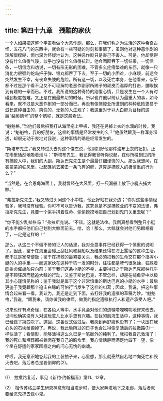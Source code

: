 ```yaml
---
---
---
```

title: 第四十九章　残酷的家伙
---






一个人如果把这整个宇宙看做个大恶作剧，那么，在我们称之为生活的这种希奇古怪、五花八门的东西中，就会有一些可疑的时刻和事情了，虽则他对这种恶作剧的理解很模糊，但也深为怀疑地认为，这种恶作剧只是害己不害人。可是，他却觉得没有什么值得气馁，似乎也没有什么值得抗辩。他会囫囵吞下一切结果，一切信条，一切信念和劝说，一切有形无形的困难，不管多么疙瘩繁难的东西，就像一只消化力很强的鸵鸟把子弹、铅丸都吞了下去。至于一切的小困难，小麻烦，前途会突然发生不幸，有丧命失肢的危险，所有这一切，以及死亡本身，在他看来，似乎都不过是那个看不见又不可理解的老恶作剧家所赐予的顽皮而温厚的打击，腰眼挨到有趣的一拳而已。不过，我所说的这种奇特的刚愎心情，只是发生在一个人有时碰到极度苦难，又正是在他最热切的时候，所以也许他以前认为最重大的事，如今看来，就不过是大恶作剧的一部分而已。再没有像捕鲸业所遭到的种种危险更易于滋长这种自由的、爽快的、无赖的人生观了；我这里对于以大白鲸为目标的这艘“裴廓德号”的整个航程，就是这般看法。

“魁魁格，”当他们最后把我打从海里拖上甲板，我还在晃掉上衣的水滴的时候，我说：“魁魁格，我的好朋友，这样的事情是经常发生的么？”他虽然跟我一样浑身湿透，却很无动于衷地对我说，这种事情的确是经常发生的。

“斯塔布先生，”我又转过头去对这个俊杰说，他刚扣好他那件油布上衣的钮扣，正在雨里恬然地吸着烟斗：“斯塔布先生，我记得我曾听你说起，在你所碰到过的所有捕鲸人中，我们的大副，斯达巴克先生是个最最仔细谨慎的人。那么我想问，在雾蒙蒙的狂风里，扯起篷帆去袭击一条飞奔的鲸，这算是捕鲸人的极慎重的行为么？”

“当然是，在合恩角海面上，我就曾经在大风里，打一只漏船上放下小艇去捕大鲸。”

“弗拉斯克先生，”我又转过头问这个小中柱，他正好站在我旁边；“你对这些事情经验多，我可没有经验。你可不可以告诉我，这究竟是不是捕鲸业的不变的法律，弗拉斯克先生，竟要一个桨手拼着性命、偷偷摸摸地把自己划到鬼门关里去呢？”

“你不能少乱扯些吗？”弗拉斯克说。“不错，这就是法律。我倒真想看到整只小艇的水手都把他们自己划到大鲸面前去。哈，哈！那么，大鲸就会对他们另眼相看了，一定是这样的！”

那么，从这三个不偏不倚的证人的话里，我对全盘事件已经获得一个慎重的说明了。因此，鉴于在海里会碰上刮狂风和翻船以及结果还得在海上露宿的这种生活，都不过是家常便饭；鉴于在捕鲸的最紧要关头，我必须把我的生命交在那个指挥小艇的人的手里——而这家伙在这种千钧一发的时分，往往都是脾气很急躁，狂跺着脚拚命催逼船只向前；鉴于我们这条小艇的不幸，主要得归之于斯达巴克那种几乎是不顾狂风而猛追大鲸的行动，又鉴于斯达巴克，不管怎样，却是在捕鱼界中以极其小心谨慎见称的；鉴于我就是属于这个非常慎重的斯达巴克的小艇的水手；最后更鉴于我竟跟那个追击白鲸的可怕行当发生了这样的纠葛；因此，我说，把这些事情合起来看一看，我认为，我还是走到下面，去打好我的遗嘱的草稿为妙。“魁魁格，”我说，“跟我来，请你做我的律师，做我的指定遗嘱执行人和遗产承受人吧。”

说来也许有点奇怪，在各色人等中，水手竟会对他们的遗嘱唠哩唠叨地修来改去，世间也确实没有人对这玩意儿比水手更有兴趣。在我的航海生活中，这种事情，我已经做了第四次了。这回，这番仪式做过后，我感到再舒服也没有了；一块压在我心头的石块给搬掉了。再说，我此后所过的日子也会过得像复活后的拉撒路(1)一样快活了；看情形，能够活得这么久已是一笔额外的纯利了。我把我自己救活了；我的死亡和埋葬都被锁闭在我自己的胸坎里。我心情恬静而满足地四下一望，像一个坐在舒适的家冢围栅之内的问心无愧的幽魂。

哼哼，我无意识地卷起我的工装袖子来，心里想，那么就泰然自若地冲向死亡和毁灭去吧，落后者总是要倒霉的(2)。



* * *



(1)　拉撒路复活，事见《新约·约翰福音》第11、12章。

(2)　相传苏格兰学生研究神意有相当进步时，便大家奔进地下之走廊，落后者就要给恶鬼捕去做小鬼。